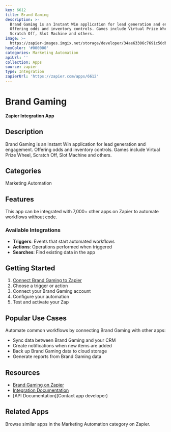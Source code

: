 ```yaml
---
key: 6612
title: Brand Gaming
description: >-
  Brand Gaming is an Instant Win application for lead generation and engagement.
  Offering odds and inventory controls. Games include Virtual Prize Wheel,
  Scratch Off, Slot Machine and others.
image: >-
  https://zapier-images.imgix.net/storage/developer/34ae63306c7691c50db53c7074fa702c.png?auto=format%2Ccompress&ixlib=python-3.0.0&q=50
hexColor: '#000000'
categories: Marketing Automation
apiUrl: ''
collection: Apps
source: zapier
type: Integration
zapierUrl: 'https://zapier.com/apps/6612'
---
```

# Brand Gaming

**Zapier Integration App**

## Description

Brand Gaming is an Instant Win application for lead generation and engagement. Offering odds and inventory controls. Games include Virtual Prize Wheel, Scratch Off, Slot Machine and others.

## Categories

Marketing Automation

## Features

This app can be integrated with 7,000+ other apps on Zapier to automate workflows without code.

### Available Integrations

- **Triggers**: Events that start automated workflows
- **Actions**: Operations performed when triggered
- **Searches**: Find existing data in the app

## Getting Started

1. [Connect Brand Gaming to Zapier](https://zapier.com/apps/6612)
2. Choose a trigger or action
3. Connect your Brand Gaming account
4. Configure your automation
5. Test and activate your Zap

## Popular Use Cases

Automate common workflows by connecting Brand Gaming with other apps:

- Sync data between Brand Gaming and your CRM
- Create notifications when new items are added
- Back up Brand Gaming data to cloud storage
- Generate reports from Brand Gaming data

## Resources

- [Brand Gaming on Zapier](https://zapier.com/apps/6612)
- [Integration Documentation](https://zapier.com/apps/6612/integrations)
- [API Documentation](Contact app developer)

## Related Apps

Browse similar apps in the Marketing Automation category on Zapier.
